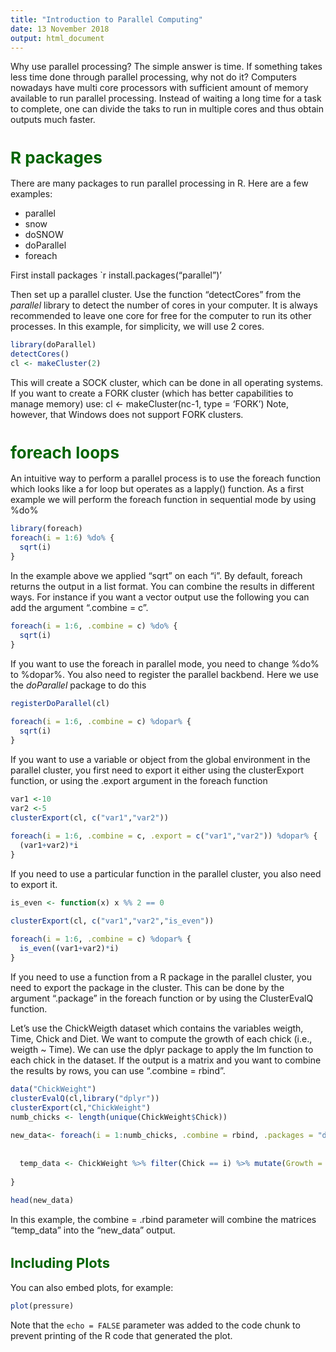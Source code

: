 ```yaml
---
title: "Introduction to Parallel Computing"
date: 13 November 2018
output: html_document
---
```

<style type="text/css">
body{ /* Normal  */
      font-size: 14px;
  }
h1 { /* Header 1 */
  font-size: 26px;
  color: DarkGreen;
}
h2 { /* Header 2 */
    font-size: 22px;
  color: DarkGreen;
}
code.r{ /* Code block */
    font-size: 12px;
}
pre { /* Code block - determines code spacing between lines */
    font-size: 14px;
}
</style>

Why use parallel processing? The simple answer is time.
If something takes less time done through parallel processing, why not do it? Computers nowadays have multi core processors with sufficient amount of memory available to run parallel processing. Instead of waiting a long time for a task to complete, one can divide the taks to run in multiple cores and thus obtain outputs much faster.

# R packages

There are many packages to run parallel processing in R. Here are a few examples:

* parallel
* snow
* doSNOW
* doParallel
* foreach



First install packages `r install.packages("parallel")'

Then set up a parallel cluster.
Use the function "detectCores" from the <i>parallel</i> library to detect the number of cores in your computer.
It is always recommended to leave one core for free for the computer to run its other processes.
In this example, for simplicity, we will use 2 cores.
```r
library(doParallel)
detectCores()
cl <- makeCluster(2)
```
This will create a SOCK cluster, which can be done in all operating systems.
If you want to create a FORK cluster (which has better capabilities to manage memory) use: 
cl <- makeCluster(nc-1, type = 'FORK')
Note, however, that Windows does not support FORK clusters.

# foreach loops

An intuitive way to perform a parallel process is to use the foreach function which looks like a for loop but operates as a lapply() function. As a first example we will perform the foreach function in sequential mode by using %do%

```r
library(foreach)
foreach(i = 1:6) %do% {
  sqrt(i)
}

```
In the example above we applied "sqrt" on each "i". 
By default, foreach returns the output in a list format. You can combine the results in different ways. For instance if you want a vector output use the following you can add the argument ".combine = c". 
```r
foreach(i = 1:6, .combine = c) %do% {
  sqrt(i)
}

```
If you want to use the foreach in parallel mode, you need to change %do% to %dopar%.
You also need to register the parallel backbend. Here we use the <i>doParallel</i> package to do this
```r
registerDoParallel(cl)

foreach(i = 1:6, .combine = c) %dopar% {
  sqrt(i)
}

```
If you want to use a variable or object from the global environment in the parallel cluster, you first need to export it either using the clusterExport function, or using the .export argument in the foreach function
```r
var1 <-10
var2 <-5
clusterExport(cl, c("var1","var2"))

foreach(i = 1:6, .combine = c, .export = c("var1","var2")) %dopar% {
  (var1+var2)*i
}

```
If you need to use a particular function in the parallel cluster, you also need to export it.
```r
is_even <- function(x) x %% 2 == 0

clusterExport(cl, c("var1","var2","is_even"))

foreach(i = 1:6, .combine = c) %dopar% {
  is_even((var1+var2)*i)
}

```
If you need to use a function from a R package in the parallel cluster, you need to export the package in the cluster. This can be done by the argument ".package" in the foreach function or by using the ClusterEvalQ function.

Let's use the ChickWeigth dataset which contains the variables weigth, Time, Chick and Diet. 
We want to compute the growth of each chick (i.e., weigth ~ Time). We can use the dplyr package to apply the lm function to each chick in the dataset. If the output is a matrix and you want to combine the results by rows, you can use ".combine = rbind".
```r
data("ChickWeight")
clusterEvalQ(cl,library("dplyr"))
clusterExport(cl,"ChickWeight")
numb_chicks <- length(unique(ChickWeight$Chick))

new_data<- foreach(i = 1:numb_chicks, .combine = rbind, .packages = "dplyr") %dopar% {
  
  
  temp_data <- ChickWeight %>% filter(Chick == i) %>% mutate(Growth = lm(weight ~ Time)$coeff[2])
  
}

head(new_data)

```
In this example, the combine = .rbind parameter will combine the matrices "temp_data" into the "new_data" output. 




## Including Plots

You can also embed plots, for example:

```r
plot(pressure)
```

Note that the `echo = FALSE` parameter was added to the code chunk to prevent printing of the R code that generated the plot.
